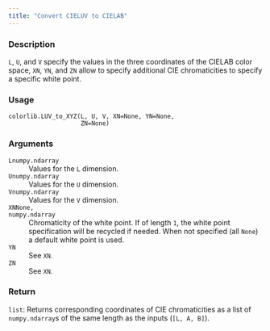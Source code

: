 ```yaml
---
title: "Convert CIELUV to CIELAB"
---
```


### Description

`L`, `U`, and `V` specify the values in the three coordinates of the
CIELAB color space,
`XN`, `YN`, and `ZN` allow to specify additional CIE chromaticities to
specify a specific white point.

### Usage

<pre><code class='language-python'>colorlib.LUV_to_XYZ(L, U, V, XN=None, YN=None,<br/>                    ZN=None)</code></pre>

### Arguments

<dl class="pyp-list param-list">
  <dt style = "white-space: nowrap; font-family: monospace; vertical-align: top">
   <code id="colorspace.colorlib.colorlib.LUV_to_XYZ:L">L</code><code class="argument-class">numpy.ndarray</code>
  </dt>
 <dd>Values for the `L` dimension.</dd>
  <dt style = "white-space: nowrap; font-family: monospace; vertical-align: top">
   <code id="colorspace.colorlib.colorlib.LUV_to_XYZ:U">U</code><code class="argument-class">numpy.ndarray</code>
  </dt>
 <dd>Values for the `U` dimension.</dd>
  <dt style = "white-space: nowrap; font-family: monospace; vertical-align: top">
   <code id="colorspace.colorlib.colorlib.LUV_to_XYZ:V">V</code><code class="argument-class">numpy.ndarray</code>
  </dt>
 <dd>Values for the `V` dimension.</dd>
  <dt style = "white-space: nowrap; font-family: monospace; vertical-align: top">
   <code id="colorspace.colorlib.colorlib.LUV_to_XYZ:XN">XN</code><code class="argument-class">None, numpy.ndarray</code>
  </dt>
 <dd>Chromaticity of the white point. If of
length `1`, the white point specification will be recycled if needed.
When not specified (all `None`) a default white point is used.</dd>
  <dt style = "white-space: nowrap; font-family: monospace; vertical-align: top">
   <code id="colorspace.colorlib.colorlib.LUV_to_XYZ:YN">YN</code>
  </dt>
 <dd>See `XN`.</dd>
  <dt style = "white-space: nowrap; font-family: monospace; vertical-align: top">
   <code id="colorspace.colorlib.colorlib.LUV_to_XYZ:ZN">ZN</code>
  </dt>
 <dd>See `XN`.</dd>
</dl>

### Return

<code>list</code>: Returns corresponding coordinates of CIE chromaticities as
a list of `numpy.ndarray`s of the same length as the inputs (`[L, A, B]`).
